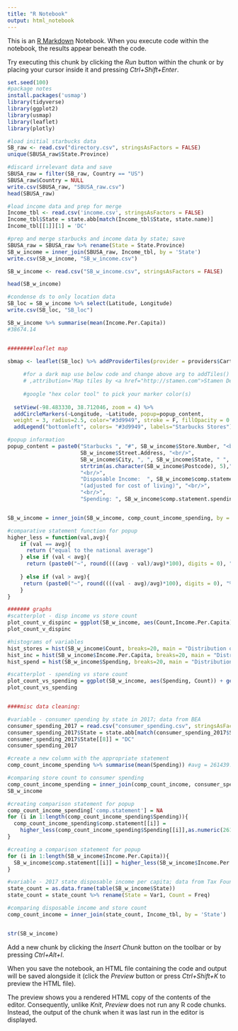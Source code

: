 ```yaml
---
title: "R Notebook"
output: html_notebook
---
```


This is an [R Markdown](http://rmarkdown.rstudio.com) Notebook. When you execute code within the notebook, the results appear beneath the code. 

Try executing this chunk by clicking the *Run* button within the chunk or by placing your cursor inside it and pressing *Ctrl+Shift+Enter*. 

```r
set.seed(100)
#package notes
install.packages('usmap')
library(tidyverse)
library(ggplot2)
library(usmap)
library(leaflet)
library(plotly)

#load initial starbucks data
SB_raw <- read.csv("directory.csv", stringsAsFactors = FALSE)
unique(SBUSA_raw$State.Province)

#discard irrelevant data and save
SBUSA_raw = filter(SB_raw, Country == "US")
SBUSA_raw$Country = NULL
write.csv(SBUSA_raw, "SBUSA_raw.csv")
head(SBUSA_raw)

#load income data and prep for merge
Income_tbl <- read.csv('income.csv', stringsAsFactors = FALSE)
Income_tbl$State = state.abb[match(Income_tbl$State, state.name)]
Income_tbl[[1]][1] = 'DC'

#prep and merge starbucks and income data by state; save
SBUSA_raw = SBUSA_raw %>% rename(State = State.Province)
SB_w_income = inner_join(SBUSA_raw, Income_tbl, by = 'State')
write.csv(SB_w_income, "SB_w_income.csv")

SB_w_income <- read.csv("SB_w_income.csv", stringsAsFactors = FALSE)

head(SB_w_income)

#condense ds to only location data
SB_loc = SB_w_income %>% select(Latitude, Longitude)
write.csv(SB_loc, "SB_loc")

SB_w_income %>% summarise(mean(Income.Per.Capita))
#38674.14


########leaflet map

sbmap <- leaflet(SB_loc) %>% addProviderTiles(provider = providers$CartoDB.Positron) %>% 
     
     #for a dark map use below code and change above arg to addTiles()                      
     # ,attribution='Map tiles by <a href="http://stamen.com">Stamen Design</a>, <a href="http://creativecommons.org/licenses/by/3.0">CC BY 3.0</a> &mdash; Map data &copy; <a href="http://www.openstreetmap.org/copyright">OpenStreetMap</a>'
     
     #google "hex color tool" to pick your marker color(s)
  
  setView(-98.483330, 38.712046, zoom = 4) %>% 
  addCircleMarkers(~Longitude, ~Latitude, popup=popup_content,
  weight = 3, radius=2.5, color="#3d9949", stroke = F, fillOpacity = 0.8)  %>%
  addLegend("bottomleft", colors= "#3d9949", labels="Starbucks Stores")

#popup information
popup_content = paste0("Starbucks ", "#", SB_w_income$Store.Number, "<br/>",
                       SB_w_income$Street.Address, "<br/>",
                       SB_w_income$City, ", ", SB_w_income$State, " ",
                       strtrim(as.character(SB_w_income$Postcode), 5),"<br/>",
                       "<br/>",
                       "Disposable Income:  ", SB_w_income$comp.statement.inc, "<br/>",
                       "(adjusted for cost of living)", "<br/>",
                       "<br/>",
                       "Spending: ", SB_w_income$comp.statement.spending)


SB_w_income = inner_join(SB_w_income, comp_count_income_spending, by = "State")

#comparative statement function for popup
higher_less = function(val,avg){
    if (val == avg){
      return ("equal to the national average")
    } else if (val < avg){
      return (paste0("~", round((((avg - val)/avg)*100), digits = 0), "% under nat avg"))
      
    } else if (val > avg){
     return (paste0("~", round((((val - avg)/avg)*100), digits = 0), "% over nat avg"))
    }
}

####### graphs
#scatterplot - disp income vs store count
plot_count_v_dispinc = ggplot(SB_w_income, aes(Count,Income.Per.Capita)) + geom_point() +  geom_smooth(color='#3d9949') + ggtitle("Store Count vs Disposable Income by State") + ylab("Disposable Income per Capita") + xlab("Store Count")
plot_count_v_dispinc

#histograms of variables
hist_stores = hist(SB_w_income$Count, breaks=20, main = "Distribution of Stores per State")
hist_inc = hist(SB_w_income$Income.Per.Capita, breaks=20, main = "Distribution of Disposable Income per Capita")
hist_spend = hist(SB_w_income$Spending, breaks=20, main = "Distribution of Consumer Spending")

#scatterplot - spending vs store count
plot_count_vs_spending = ggplot(SB_w_income, aes(Spending, Count)) + geom_point() + geom_smooth(color='#3d9949')
plot_count_vs_spending


####misc data cleaning:

#variable - consumer spending by state in 2017; data from BEA
consumer_spending_2017 = read.csv("consumer_spending.csv", stringsAsFactors = FALSE)
consumer_spending_2017$State = state.abb[match(consumer_spending_2017$State, state.name)]
consumer_spending_2017$State[[8]] = "DC"
consumer_spending_2017

#create a new column with the appropriate statement
comp_count_income_spending %>% summarise(mean(Spending)) #avg = 261439.1

#comparing store count to consumer spending
comp_count_income_spending = inner_join(comp_count_income, consumer_spending_2017, by = 'State')
SB_w_income

#creating comparison statement for popup
comp_count_income_spending['comp.statement'] = NA
for (i in 1:length(comp_count_income_spending$Spending)){
  comp_count_income_spending$comp.statement[[i]] =
    higher_less(comp_count_income_spending$Spending[[i]],as.numeric(261439.1))
}

#creating a comparison statement for popup
for (i in 1:length(SB_w_income$Income.Per.Capita)){
  SB_w_income$comp.statement[[i]] = higher_less(SB_w_income$Income.Per.Capita[[i]],as.numeric(38674.14))
}

#variable - 2017 state disposable income per capita; data from Tax Foundation
state_count = as.data.frame(table(SB_w_income$State))
state_count = state_count %>% rename(State = Var1, Count = Freq)

#comparing disposable income and store count
comp_count_income = inner_join(state_count, Income_tbl, by = 'State')


str(SB_w_income)
```

Add a new chunk by clicking the *Insert Chunk* button on the toolbar or by pressing *Ctrl+Alt+I*.

When you save the notebook, an HTML file containing the code and output will be saved alongside it (click the *Preview* button or press *Ctrl+Shift+K* to preview the HTML file).

The preview shows you a rendered HTML copy of the contents of the editor. Consequently, unlike *Knit*, *Preview* does not run any R code chunks. Instead, the output of the chunk when it was last run in the editor is displayed.
